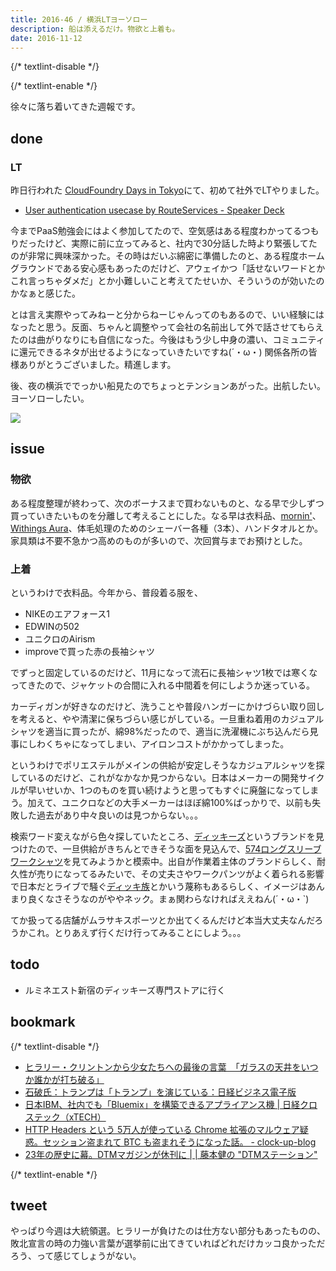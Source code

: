 ```yaml
---
title: 2016-46 / 横浜LTヨーソロー
description: 船は添えるだけ。物欲と上着も。
date: 2016-11-12
---
```


{/* textlint-disable */}


{/* textlint-enable */}

徐々に落ち着いてきた週報です。

## done

###  LT

昨日行われた [CloudFoundry Days in Tokyo](http://paas.connpass.com/event/43700/)にて、初めて社外でLTやりました。

- [User authentication usecase by RouteServices - Speaker Deck](https://speakerdeck.com/legnoh/user-authentication-usecase-by-routeservices)

今までPaaS勉強会にはよく参加してたので、空気感はある程度わかってるつもりだったけど、実際に前に立ってみると、社内で30分話した時より緊張してたのが非常に興味深かった。その時はだいぶ綿密に準備したのと、ある程度ホームグラウンドである安心感もあったのだけど、アウェイかつ「話せないワードとかこれ言っちゃダメだ」とか小難しいこと考えてたせいか、そういうのが効いたのかなぁと感じた。

とは言え実際やってみねーと分からねーじゃんってのもあるので、いい経験にはなったと思う。反面、ちゃんと調整やって会社の名前出して外で話させてもらえたのは曲がりなりにも自信になった。今後はもう少し中身の濃い、コミュニティに還元できるネタが出せるようになっていきたいですね(´・ω・) 関係各所の皆様ありがとうございました。精進します。

後、夜の横浜ででっかい船見たのでちょっとテンションあがった。出航したい。ヨーソローしたい。

![](/img/blog/2016-46/20161111200854.jpeg)

## issue

###  物欲

ある程度整理が終わって、次のボーナスまで買わないものと、なる早で少しずつ買っていきたいものを分離して考えることにした。なる早は衣料品、[mornin'](http://mornin.jp)、[Withings Aura](https://www.withings.com/jp/ja/products/aura)、体毛処理のためのシェーバー各種（3本）、ハンドタオルとか。家具類は不要不急かつ高めのものが多いので、次回賞与までお預けとした。

###  上着

というわけで衣料品。今年から、普段着る服を、

- NIKEのエアフォース1
- EDWINの502
- ユニクロのAirism
- improveで買った赤の長袖シャツ

でずっと固定しているのだけど、11月になって流石に長袖シャツ1枚では寒くなってきたので、ジャケットの合間に入れる中間着を何にしようか迷っている。

カーディガンが好きなのだけど、洗うことや普段ハンガーにかけづらい取り回しを考えると、やや清潔に保ちづらい感じがしている。一旦重ね着用のカジュアルシャツを適当に買ったが、綿98%だったので、適当に洗濯機にぶち込んだら見事にしわくちゃになってしまい、アイロンコストがかかってしまった。

というわけでポリエステルがメインの供給が安定しそうなカジュアルシャツを探しているのだけど、これがなかなか見つからない。日本はメーカーの開発サイクルが早いせいか、1つのものを買い続けようと思ってもすぐに廃盤になってしまう。加えて、ユニクロなどの大手メーカーはほぼ綿100%ばっかりで、以前も失敗した過去があり中々良いのは見つからない。。。

検索ワード変えながら色々探していたところ、[ディッキーズ](http://dickies.jp/about/)というブランドを見つけたので、一旦供給がきちんとできそうな面を見込んで、[574ロングスリーブワークシャツ](http://dickies-jp.com/fs/dickies/mens_shirt/574)を見てみようかと模索中。出自が作業着主体のブランドらしく、耐久性が売りになってるみたいで、その丈夫さやワークパンツがよく着られる影響で日本だとライブで騒ぐ[ディッキ族](http://matome.naver.jp/odai/2139063021024822501)とかいう蔑称もあるらしく、イメージはあんまり良くなさそうなのがややネック。まぁ関わらなければええねん(´・ω・`)

てか扱ってる店舗がムラサキスポーツとか出てくるんだけど本当大丈夫なんだろうかこれ。とりあえず行くだけ行ってみることにしよう。。。

## todo

- ルミネエスト新宿のディッキーズ専門ストアに行く

## bookmark

{/* textlint-disable */}

- [ヒラリー・クリントンから少女たちへの最後の言葉　「ガラスの天井をいつか誰かが打ち破る」](https://www.buzzfeed.com/jp/daisukefuruta/last-message-to-young-girls)
- [石破氏：トランプは「トランプ」を演じている：日経ビジネス電子版](https://business.nikkei.com/atcl/opinion/16/101200023/101300004/)
- [日本IBM、社内でも「Bluemix」を構築できるアプライアンス機 | 日経クロステック（xTECH）](https://xtech.nikkei.com/it/atcl/news/16/110703286/)
- [HTTP Headers という 5万人が使っている Chrome 拡張のマルウェア疑惑。セッション盗まれて BTC も盗まれそうになった話。 - clock-up-blog](https://blog.clock-up.jp/entry/2016/11/03/http-headers-malware)
- [23年の歴史に幕。DTMマガジンが休刊に | | 藤本健の "DTMステーション"](https://www.dtmstation.com/archives/51987030.html)

{/* textlint-enable */}

## tweet

やっぱり今週は大統領選。ヒラリーが負けたのは仕方ない部分もあったものの、敗北宣言の時の力強い言葉が選挙前に出てきていればどれだけカッコ良かっただろう、って感じてしょうがない。

<X url="https://twitter.com/legnoh/status/796342006444212224" />
<X url="https://twitter.com/legnoh/status/796343505819795457" />
